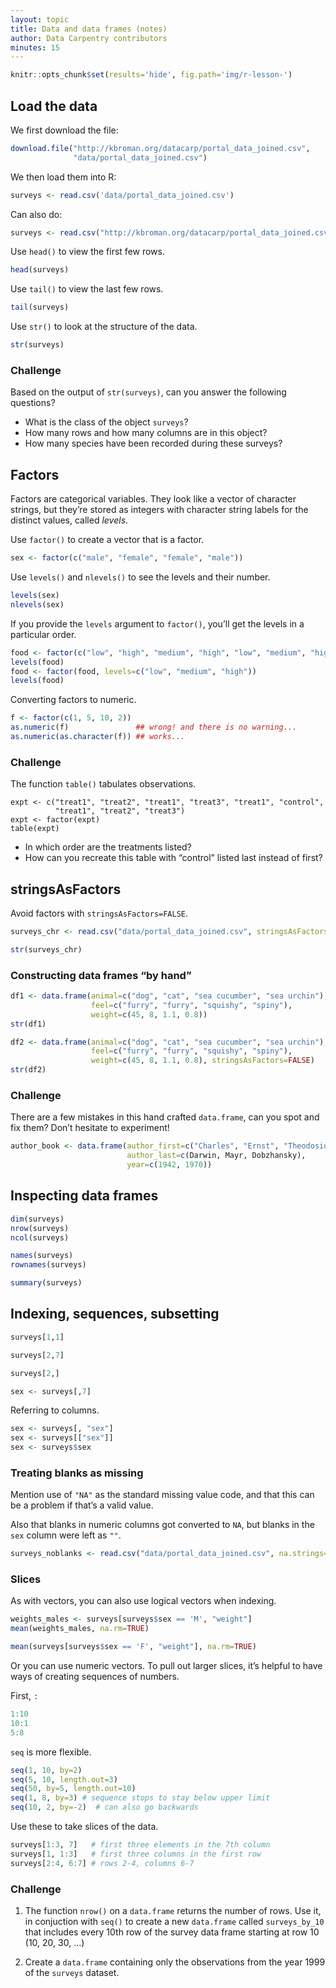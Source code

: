 ```yaml
---
layout: topic
title: Data and data frames (notes)
author: Data Carpentry contributors
minutes: 15
---
```


```r
knitr::opts_chunk$set(results='hide', fig.path='img/r-lesson-')
```

## Load the data

We first download the file:

```r
download.file("http://kbroman.org/datacarp/portal_data_joined.csv",
              "data/portal_data_joined.csv")
```

We then load them into R:

```r
surveys <- read.csv('data/portal_data_joined.csv')
```

Can also do:

```r
surveys <- read.csv("http://kbroman.org/datacarp/portal_data_joined.csv")
```

Use `head()` to view the first few rows.

```r
head(surveys)
```

Use `tail()` to view the last few rows.


```r
tail(surveys)
```

Use `str()` to look at the structure of the data.

```r
str(surveys)
```

### Challenge

Based on the output of `str(surveys)`, can you answer the following questions?

* What is the class of the object `surveys`?
* How many rows and how many columns are in this object?
* How many species have been recorded during these surveys?


## Factors

Factors are categorical variables. They look like a vector of
character strings, but they're stored as integers with character
string labels for the distinct values, called _levels_.

Use `factor()` to create a vector that is a factor.

```r
sex <- factor(c("male", "female", "female", "male"))
```

Use `levels()` and `nlevels()` to see the levels and their number.

```r
levels(sex)
nlevels(sex)
```

If you provide the `levels` argument to `factor()`, you'll get the
levels in a particular order.

```r
food <- factor(c("low", "high", "medium", "high", "low", "medium", "high"))
levels(food)
food <- factor(food, levels=c("low", "medium", "high"))
levels(food)
```

Converting factors to numeric.

```r
f <- factor(c(1, 5, 10, 2))
as.numeric(f)               ## wrong! and there is no warning...
as.numeric(as.character(f)) ## works...
```

### Challenge

The function `table()` tabulates observations.

```
expt <- c("treat1", "treat2", "treat1", "treat3", "treat1", "control",
          "treat1", "treat2", "treat3")
expt <- factor(expt)
table(expt)
```

* In which order are the treatments listed?
* How can you recreate this table with "control" listed last instead
of first?


## stringsAsFactors

Avoid factors with `stringsAsFactors=FALSE`.

```r
surveys_chr <- read.csv("data/portal_data_joined.csv", stringsAsFactors=FALSE)
```

```r
str(surveys_chr)
```


### Constructing data frames "by hand"

```r
df1 <- data.frame(animal=c("dog", "cat", "sea cucumber", "sea urchin"),
                  feel=c("furry", "furry", "squishy", "spiny"),
                  weight=c(45, 8, 1.1, 0.8))
str(df1)

df2 <- data.frame(animal=c("dog", "cat", "sea cucumber", "sea urchin"),
                  feel=c("furry", "furry", "squishy", "spiny"),
                  weight=c(45, 8, 1.1, 0.8), stringsAsFactors=FALSE)
str(df2)
```


### Challenge

There are a few mistakes in this hand crafted `data.frame`, can you spot and
fix them? Don't hesitate to experiment!

```r
author_book <- data.frame(author_first=c("Charles", "Ernst", "Theodosius"),
                          author_last=c(Darwin, Mayr, Dobzhansky),
                          year=c(1942, 1970))
```


## Inspecting data frames

```r
dim(surveys)
nrow(surveys)
ncol(surveys)

names(surveys)
rownames(surveys)

summary(surveys)
```

## Indexing, sequences, subsetting

```r
surveys[1,1]

surveys[2,7]

surveys[2,]

sex <- surveys[,7]
```

Referring to columns.

```r
sex <- surveys[, "sex"]
sex <- surveys[["sex"]]
sex <- surveys$sex
```


### Treating blanks as missing

Mention use of `"NA"` as the standard missing value code, and that
this can be a problem if that's a valid value.

Also that blanks in numeric columns got converted to `NA`, but blanks
in the `sex` column were left as `""`.

```r
surveys_noblanks <- read.csv("data/portal_data_joined.csv", na.strings="")
```

### Slices

As with vectors, you can also use logical vectors when indexing.

```r
weights_males <- surveys[surveys$sex == 'M', "weight"]
mean(weights_males, na.rm=TRUE)

mean(surveys[surveys$sex == 'F', "weight"], na.rm=TRUE)
```

Or you can use numeric vectors. To pull out larger slices, it's
helpful to have ways of creating sequences of numbers.

First, `:`


```r
1:10
10:1
5:8
```

`seq` is more flexible.

```r
seq(1, 10, by=2)
seq(5, 10, length.out=3)
seq(50, by=5, length.out=10)
seq(1, 8, by=3) # sequence stops to stay below upper limit
seq(10, 2, by=-2)  # can also go backwards
```

Use these to take slices of the data.

```r
surveys[1:3, 7]   # first three elements in the 7th column
surveys[1, 1:3]   # first three columns in the first row
surveys[2:4, 6:7] # rows 2-4, columns 6-7
```

### Challenge

1. The function `nrow()` on a `data.frame` returns the number of rows. Use it,
   in conjuction with `seq()` to create a new `data.frame` called
   `surveys_by_10` that includes every 10th row of the survey data frame
   starting at row 10 (10, 20, 30, ...)

2. Create a `data.frame` containing only the observations from the
   year 1999 of the `surveys` dataset.



<br/> <br/> <br/> <br/> <br/> <br/> <br/> <br/> <br/> <br/>
